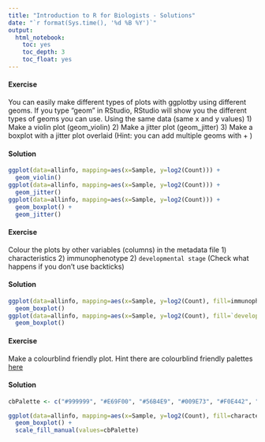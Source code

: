 ```yaml
---
title: "Introduction to R for Biologists - Solutions"
date: "`r format(Sys.time(), '%d %B %Y')`"
output:
  html_notebook:
    toc: yes
    toc_depth: 3
    toc_float: yes
---
```


#### Exercise 
You can easily make different types of plots with ggplotby using different geoms. If you type "geom" in RStudio, RStudio will show you the different types of geoms you can use. Using the same data (same x and y values)
1) Make a violin plot (geom_violin)
2) Make a jitter plot (geom_jitter)
3) Make a boxplot with a jitter plot overlaid (Hint: you can add multiple geoms with + )

#### Solution
```r
ggplot(data=allinfo, mapping=aes(x=Sample, y=log2(Count))) + 
  geom_violin()
ggplot(data=allinfo, mapping=aes(x=Sample, y=log2(Count))) + 
  geom_jitter()
ggplot(data=allinfo, mapping=aes(x=Sample, y=log2(Count))) + 
  geom_boxplot() +
  geom_jitter()
```


#### Exercise 
Colour the plots by other variables (columns) in the metadata file
1) characteristics
2) immunophenotype
2) `developmental stage` (Check what happens if you don't use backticks)

#### Solution
```r
ggplot(data=allinfo, mapping=aes(x=Sample, y=log2(Count), fill=immunophenotype)) + 
  geom_boxplot() 
ggplot(data=allinfo, mapping=aes(x=Sample, y=log2(Count), fill=`developmental stage`)) + 
  geom_boxplot() 
```


#### Exercise
Make a colourblind friendly plot. Hint there are colourblind friendly palettes [here](http://www.cookbook-r.com/Graphs/Colors_(ggplot2)/#a-colorblind-friendly-palette)

#### Solution
```r
cbPalette <- c("#999999", "#E69F00", "#56B4E9", "#009E73", "#F0E442", "#0072B2")

ggplot(data=allinfo, mapping=aes(x=Sample, y=log2(Count), fill=characteristics)) + 
  geom_boxplot() +
  scale_fill_manual(values=cbPalette)
```